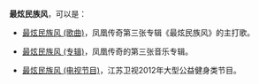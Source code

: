 '''最炫民族风'''，可以是：

* [[最炫民族风_(歌曲)|最炫民族风 (歌曲)]]，凤凰传奇第三张专辑《最炫民族风》的主打歌。

* [[最炫民族风_(专辑)|最炫民族风 (专辑)]]，凤凰传奇的第三张音乐专辑。

* [[最炫民族风_(电视节目)|最炫民族风 (电视节目)]]，江苏卫视2012年大型公益健身类节目。

{{disambig|Cat=五字作品消歧义}}